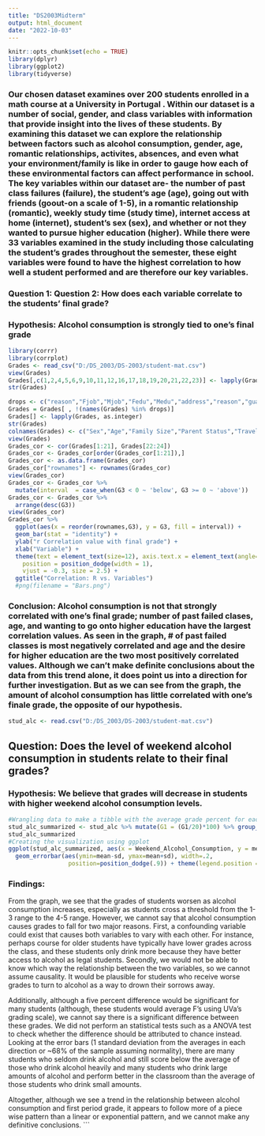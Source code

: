 ```yaml
---
title: "DS2003Midterm"
output: html_document
date: "2022-10-03"
---
```


```r
knitr::opts_chunk$set(echo = TRUE)
library(dplyr)
library(ggplot2)
library(tidyverse)
```
### **Our chosen dataset examines over 200 students enrolled in a math course at a University in Portugal . Within our dataset is  a number of social, gender, and class variables with information that provide insight into the lives of these students. By examining this dataset we can explore the relationship between factors such as alcohol consumption, gender, age, romantic relationships, activites, absences, and even what your environment/family is like in order to gauge how each of these environmental factors can affect performance in school. The key variables within our dataset are- the number of past class failures (failure), the student’s age (age), going out with friends (goout-on a scale of 1-5), in a romantic relationship (romantic),  weekly study time (study time), internet access at home (internet), student’s sex (sex), and whether or not they wanted to pursue higher education (higher). While there were 33 variables examined in the study including those calculating the student’s grades throughout the semester, these eight variables were found to have the highest correlation to how well a student performed and are therefore our key variables.**

### **Question 1: Question 2: How does each variable correlate to the students’ final grade?**

### **Hypothesis: Alcohol consumption is strongly tied to one’s final grade**

```r
library(corrr)
library(corrplot)
Grades <- read_csv("D:/DS_2003/DS-2003/student-mat.csv")
view(Grades)
Grades[,c(1,2,4,5,6,9,10,11,12,16,17,18,19,20,21,22,23)] <- lapply(Grades[,c(1,2,4,5,6,9,10,11,12,16,17,18,19,20,21,22,23)], as.factor)
str(Grades)

drops <- c("reason","Fjob","Mjob","Fedu","Medu","address","reason","guardian","school","paid")
Grades = Grades[ , !(names(Grades) %in% drops)]
Grades[] <- lapply(Grades, as.integer)
str(Grades)
colnames(Grades) <- c("Sex","Age","Family Size","Parent Status","Travel Time","Study Time","Past Failed Classes","School Education Support","Family Education Support","Extra-Curs","Attended Nursery","Higher Ed","Internet","Romantic","Family Relationship","Free Time","Going Out","Workday Alc Consumption","Weekend Alc Consumption","Health","Absences","G1","G2","G3")
view(Grades)
Grades_cor <- cor(Grades[1:21], Grades[22:24])
Grades_cor <- Grades_cor[order(Grades_cor[1:21]),]
Grades_cor <- as.data.frame(Grades_cor)
Grades_cor["rownames"] <- rownames(Grades_cor)
view(Grades_cor)
Grades_cor <- Grades_cor %>% 
  mutate(interval  = case_when(G3 < 0 ~ 'below', G3 >= 0 ~ 'above'))
Grades_cor <- Grades_cor %>%
  arrange(desc(G3))
view(Grades_cor)
Grades_cor %>%
  ggplot(aes(x = reorder(rownames,G3), y = G3, fill = interval)) + 
  geom_bar(stat = "identity") +
  ylab("r Correlation value with final grade") +
  xlab("Variable") +
  theme(text = element_text(size=12), axis.text.x = element_text(angle=50,hjust=1, size = 10),legend.position="none",axis.line = element_line(colour = "black"),panel.background = element_rect(fill = "white")) + geom_text(aes(x = rownames, y = G3, label = round(G3,3)),
    position = position_dodge(width = 1),
    vjust = -0.3, size = 2.5) +
  ggtitle("Correlation: R vs. Variables")
  #png(filename = "Bars.png")
```
### **Conclusion: Alcohol consumption is not that strongly correlated with one's final grade; number of past failed clases, age, and wanting to go onto higher education have the largest correlation values. As seen in the graph, # of past failed classes is most negatively correlated and age and the desire for higher education are the two most positively correlated values. Although we can't make definite conclusions about the data from this trend alone, it does point us into a direction for further investigation. But as we can see from the graph, the amount of alcohol consumption has little correlated with one's finale grade, the opposite of our hypothesis.**

```r
stud_alc <- read.csv("D:/DS_2003/DS-2003/student-mat.csv")
```

## **Question:** Does the level of weekend alcohol consumption in students relate to their final grades?

### **Hypothesis:** We believe that grades will decrease in students with higher weekend alcohol consumption levels.

```r
#Wrangling data to make a tibble with the average grade percent for each level of alcohol consumption
stud_alc_summarized <- stud_alc %>% mutate(G1 = (G1/20)*100) %>% group_by(as.factor(Walc)) %>% summarise(mean = round(mean(G1), 2), sd = sd(G1)) %>% rename('Weekend_Alcohol_Consumption' = 'as.factor(Walc)') %>% mutate(pct = '%') %>% unite(bar_label, c(mean, pct), sep = '', remove = FALSE)
stud_alc_summarized
#Creating the visualization using ggplot
ggplot(stud_alc_summarized, aes(x = Weekend_Alcohol_Consumption, y = mean, fill = 'pink')) + geom_bar(stat = 'identity', position = 'dodge') + theme_classic() + labs(title = "Average First Period Grade by Weekend Alcohol Consumption", caption = "Error bars represent +/-1 standard deviation from the average") + xlab("Weekend Alcohol Consumption") + ylab("First Period Grade (%)") +
  geom_errorbar(aes(ymin=mean-sd, ymax=mean+sd), width=.2,
                 position=position_dodge(.9)) + theme(legend.position = 'none') +geom_text(aes(label = bar_label), vjust = 10, colour = "black")
```

### **Findings:** 
From the graph, we see that the grades of students worsen as alcohol consumption increases, especially as students cross a threshold from the 1-3 range to the 4-5 range. However, we cannot say that alcohol consumption causes grades to fall for two major reasons. First, a confounding variable could exist that causes both variables to vary with each other. For instance, perhaps course for older students have typically have lower grades across the class, and these students only drink more because they have better access to alcohol as legal students. Secondly, we would not be able to know which way the relationship between the two variables, so we cannot assume causality. It would be plausible for students who receive worse grades to turn to alcohol as a way to drown their sorrows away.

Additionally, although a five percent difference would be significant for many students (although, these students would average F's using UVa's grading scale), we cannot say there is a significant difference between these grades. We did not perform an statistical tests such as a ANOVA test to check whether the difference should be attributed to chance instead. Looking at the error bars (1 standard deviation from the averages in each direction or ~68% of the sample assuming normality), there are many students who seldom drink alcohol and still score below the average of those who drink alcohol heavily and many students who drink large amounts of alcohol and perform better in the classroom than the average of those students who drink small amounts.

Altogether, although we see a trend in the relationship between alcohol consumption and first period grade, it appears to follow more of a piece wise pattern than a linear or exponential pattern, and we cannot make any definitive conclusions.
```
